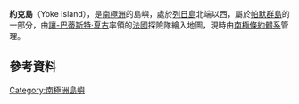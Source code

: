 {{Coord|63|58|S|61|56|W|display=title}}

'''約克島'''（Yoke Island），是[[南極洲|南極洲]]的島嶼，處於[[列日島|列日島]]北端以西，屬於[[帕默群島|帕默群島]]的一部分，由[[讓-巴蒂斯特·夏古|讓-巴蒂斯特·夏古]]率領的[[法國|法國]]探險隊繪入地圖，現時由[[南極條約體系|南極條約體系]]管理。

==參考資料==
{{usgs-gazetteer}}

{{Antarctica-geo-stub}}
[[Category:南極洲島嶼|Category:南極洲島嶼]]